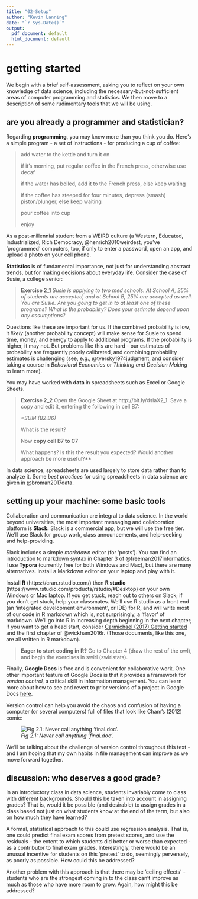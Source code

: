 ```yaml
---
title: "02-Setup"
author: "Kevin Lanning"
date: "`r Sys.Date()`"
output:
  pdf_document: default
  html_document: default
---
```

# getting started

We begin with a brief self-assessment, asking you to reflect on your own knowledge of data science, including the necessary-but-not-sufficient areas of computer programming and statistics. We then move to a description of some rudimentary tools that we will be using. 

## are you already a programmer and statistician?

Regarding **programming**, you may know more than you think you do.  Here's a simple program - a set of instructions - for producing a cup of coffee:

>   add water to the kettle and turn it on
>
>   if it's morning, put regular coffee in the French press, otherwise use decaf
>
>   if the water has boiled, add it to the French press, else keep waiting
>
>   if the coffee has steeped for four minutes, depress (smash) piston/plunger, else keep waiting 
>
>   pour coffee into cup
>
>   enjoy

As a post-millennial student from a WEIRD culture (a Western, Educated, Industrialized, Rich Democracy,  @henrich2010weirdest, you've 'programmed' computers, too, if only to enter a password, open an app, and upload a photo on your cell phone. 

**Statistics** is of fundamental importance, not just for understanding abstract trends, but for making decisions about everyday life. Consider the case of Susie, a college senior:

>   **Exercise 2_1** 
>   *Susie is applying to two med schools. At School A, 25% of students are accepted, and at School B, 25% are accepted as well. You are Susie. Are you going to get in to at least one of these programs?  What is the probability?  Does your estimate depend upon any assumptions?*

Questions like these are important for us. If the combined probability is low, it *likely* (another probability concept) will make sense for Susie to spend time, money, and energy to apply to additional programs. If the probability is higher, it may not. But problems like this are hard - our estimates of probability are frequently poorly calibrated, and combining probability estimates is challenging (see, e.g., @tversky1974judgment, and consider taking a course in *Behavioral Economics* or *Thinking and Decision Making* to learn more).

 You may have worked with **data** in spreadsheets such as Excel or Google Sheets.

>   **Exercise 2_2** 
>   Open the Google Sheet at http://bit.ly/dslaX2_1. Save a copy and edit it, entering the following in cell B7: 
>
>   *=SUM (B2:B6)* 
>
>   What is the result? 
>
>   Now **copy cell B7 to C7**
>
>   What happens? Is this the result you expected? Would another approach be more useful?**

In data science, spreadsheets are used largely to store data rather than to analyze it. Some *best practices* for using spreadsheets in data science are given in @broman2017data.   

## setting up your machine: some basic tools

Collaboration and communication are integral to data science. In the world beyond universities, the most important messaging and collaboration platform is **Slack.** Slack is a commercial app, but we will use the free tier. We'll use Slack for group work, class announcements, and help-seeking and help-providing. 

Slack includes a simple *markdown* editor (for 'posts').  You can find an introduction to markdown syntax in Chapter 3 of @freeman2017informatics. I use **Typora** (currently free for both Windows and Mac), but there are many alternatives. Install a Markdown editor on your laptop and play with it.

Install **R** (https://cran.rstudio.com/) then **R studio** (https://www.rstudio.com/products/rstudio/#Desktop) on your own Windows or Mac laptop.  If you get stuck, reach out to others on Slack; if you don't get stuck, help your classmates.  We'll use R studio as a front end (an 'integrated development environment', or IDE) for R, and will write most of our code in R markdown which is, not surprisingly, a 'flavor' of markdown. We'll go into R in increasing depth beginning in the next chapter; if you want to get a head start, consider [Carmichael (2017) Getting started](https://idc9.github.io/stor390/notes/getting_started/getting_started.html) and the first chapter of @wickham2016r. (Those documents, like this one, are all written in R markdown).  

>   **Eager to start coding in R?**  Go to Chapter 4 (draw the rest of the owl), and begin the exercises in  swirl (swirlstats). 

Finally, **Google Docs** is free and is convenient for collaborative work. One other important feature of Google Docs is that it provides a framework for *version control,* a critical skill in information management. You can learn more about how to see and revert to prior versions of a project in Google Docs [here](https://sites.google.com/site/scriptsexamples/home/announcements/named-versions-new-version-history-google-docs).  

Version control can help you avoid the chaos and confusion of having a computer (or several computers) full of files that look like Cham's (2012) comic:     

![*Fig 2.1: Never call anything 'final.doc'.*](final.jpg)

We'll be talking about the challenge of version control throughout this text - and I am hoping that my own habits in file management can improve as we move forward together.

##  discussion: who deserves a good grade?

In an introductory class in data science, students invariably come to class with different backgrounds.  Should this be taken into account in assigning grades? That is, would it be possible (and desirable) to assign grades in a class based not just on what students know at the end of the term, but also on how much they have learned?  

A formal, statistical approach to this could use regression analysis.  That is, one could predict final exam scores from pretest scores, and use the residuals - the extent to which students did better or worse than expected - as a contributor to final exam grades. Interestingly, there would be an unusual incentive for students on this 'pretest' to do, seemingly perversely, as poorly as possible.  How could this be addressed?

Another problem with this approach is that there may be 'ceiling effects' - students who are the strongest coming in to the class can't improve as much as those who have more room to grow.  Again, how might this be addressed?